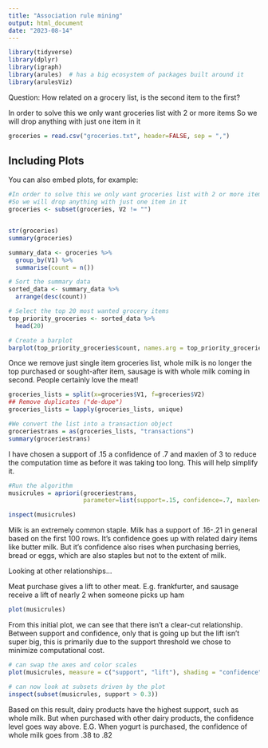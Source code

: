 ---
title: "Association rule mining"
output: html_document
date: "2023-08-14"
---

```{r setup, include=FALSE}
library(tidyverse)
library(dplyr)
library(igraph)
library(arules)  # has a big ecosystem of packages built around it
library(arulesViz)
```

Question: How related on a grocery list, is the second item to the first?

In order to solve this we only want groceries list with 2 or more items So we will drop anything with just one item in it

```{r association}
groceries = read.csv("groceries.txt", header=FALSE, sep = ",")

```

## Including Plots

You can also embed plots, for example:

```{r wrangling, echo=FALSE}
#In order to solve this we only want groceries list with 2 or more items 
#So we will drop anything with just one item in it
groceries <- subset(groceries, V2 != "")


str(groceries)
summary(groceries)

summary_data <- groceries %>%
  group_by(V1) %>%
  summarise(count = n())

# Sort the summary data
sorted_data <- summary_data %>%
  arrange(desc(count))

# Select the top 20 most wanted grocery items
top_priority_groceries <- sorted_data %>%
  head(20)

# Create a barplot
barplot(top_priority_groceries$count, names.arg = top_priority_groceries$V1, las = 2, cex.names = 0.6)
```

Once we remove just single item groceries list, whole milk is no longer the top purchased or sought-after item, sausage is with whole milk coming in second. People certainly love the meat!

```{r dedup, echo=FALSE}
groceries_lists = split(x=groceries$V1, f=groceries$V2)
## Remove duplicates ("de-dupe")
groceries_lists = lapply(groceries_lists, unique)

#We convert the list into a transaction object 
groceriestrans = as(groceries_lists, "transactions")
summary(groceriestrans)
```

I have chosen a support of .15 a confidence of .7 and maxlen of 3 to reduce the computation time as before it was taking too long. This will help simplify it.

```{r}
#Run the algorithm 
musicrules = apriori(groceriestrans, 
                     parameter=list(support=.15, confidence=.7, maxlen=3))

inspect(musicrules)
```

Milk is an extremely common staple. Milk has a support of .16-.21 in general based on the first 100 rows. It's confidence goes up with related dairy items like butter milk. But it's confidence also rises when purchasing berries, bread or eggs, which are also staples but not to the extent of milk.

Looking at other relationships...

Meat purchase gives a lift to other meat. E.g. frankfurter, and sausage receive a lift of nearly 2 when someone picks up ham

```{r plot}
plot(musicrules)
```

From this initial plot, we can see that there isn't a clear-cut relationship. Between support and confidence, only that is going up but the lift isn't super big, this is primarily due to the support threshold we chose to minimize computational cost.

```{r plotinspect}

# can swap the axes and color scales
plot(musicrules, measure = c("support", "lift"), shading = "confidence")

# can now look at subsets driven by the plot
inspect(subset(musicrules, support > 0.3))
```

Based on this result, dairy products have the highest support, such as whole milk. But when purchased with other dairy products, the confidence level goes way above. E.G. When yogurt is purchased, the confidence of whole milk goes from .38 to .82
